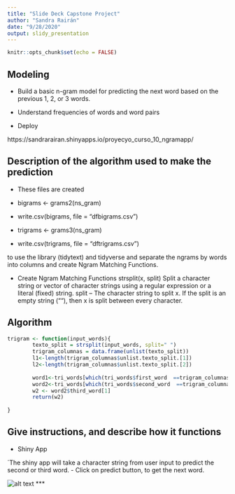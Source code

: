 ```yaml
---
title: "Slide Deck Capstone Project"
author: "Sandra Rairán"
date: "9/28/2020"
output: slidy_presentation
---
```


```r
knitr::opts_chunk$set(echo = FALSE)
```

## Modeling

- Build a basic n-gram model for predicting the next word based on the previous 1, 2, or 3 words.

- Understand frequencies of words and word pairs

- Deploy

https://sandrarairan.shinyapps.io/proyecyo_curso_10_ngramapp/


## Description of the algorithm used to make the prediction

- These files are created

- bigrams <- grams2(ns_gram)
- write.csv(bigrams, file = "dfbigrams.csv")
- trigrams <- grams3(ns_gram)
- write.csv(trigrams, file = "dftrigrams.csv")

to use the library (tidytext) and tidyverse and separate the 
ngrams by words into columns
and create Ngram Matching Functions.

- Create Ngram Matching Functions
strsplit(x, split)
Split a character string or vector of character strings using a regular expression or a literal (fixed) string.
split – The character string to split x. If the split is an empty string (""), then x is split between every character.

## Algorithm

```r
trigram <- function(input_words){
        texto_split = strsplit(input_words, split=" ")
        trigram_columnas = data.frame(unlist(texto_split))
        l1<-length(trigram_columnas$unlist.texto_split.[1])
        l2<-length(trigram_columnas$unlist.texto_split.[2])
        
        word1<-tri_words[which(tri_words$first_word  ==trigram_columnas$unlist.texto_split.[l1-1]),]
        word2<-tri_words[which(tri_words$second_word  ==trigram_columnas$unlist.texto_split.[l2]),]
        w2 <- word2$third_word[1]
        return(w2)
      
}
```

## Give instructions, and describe how it functions

- Shiny App

´The shiny app will take a character string from user input to predict the second or third word.
- Click on predict button, to get the next word.

![alt text](app.png)
***










